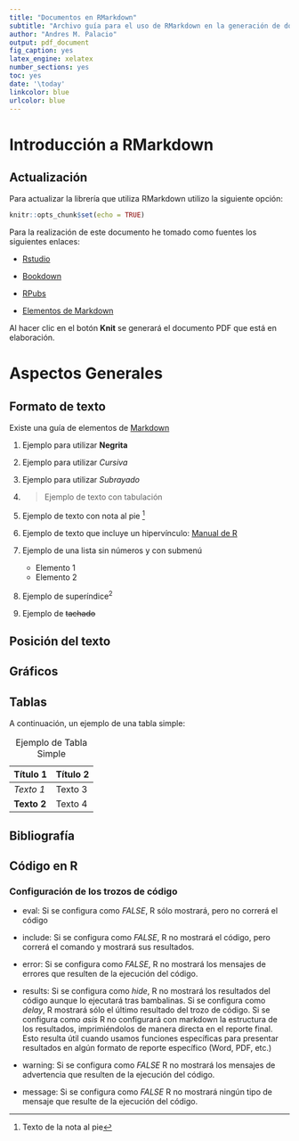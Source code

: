 ```yaml
---
title: "Documentos en RMarkdown"
subtitle: "Archivo guía para el uso de RMarkdown en la generación de documentos que incluyan análisis de información, resultados y código en RStudio."
author: "Andres M. Palacio"
output: pdf_document
fig_caption: yes
latex_engine: xelatex
number_sections: yes
toc: yes
date: '\today'
linkcolor: blue
urlcolor: blue
---
```


\pagebreak

# Introducción a RMarkdown

## Actualización

Para actualizar la librería que utiliza RMarkdown utilizo la siguiente opción:

```r
knitr::opts_chunk$set(echo = TRUE)
```

Para la realización de este documento he tomado como fuentes los siguientes enlaces:

* [Rstudio](http://rmarkdown.rstudio.com)

* [Bookdown](https://bookdown.org/gboccardo/manual-ED-UCH/introduccion-al-uso-de-rmarkdown-para-la-compilacion-de-resultados-de-rstudio-en-diferentes-formatos.html)

* [RPubs](https://rpubs.com/tereboca/informe_rmakrdown)

* [Elementos de Markdown](https://github.com/gboccardo/manual-ED-UCH)

Al hacer clic en el botón **Knit** se generará el documento PDF que está en elaboración.

\pagebreak

# Aspectos Generales

## Formato de texto

Existe una guía de elementos de [Markdown](https://www.rstudio.com/wp-content/uploads/2015/03/rmarkdown-reference.pdf)

1.  Ejemplo para utilizar **Negrita**

2.  Ejemplo para utilizar *Cursiva*

3.  Ejemplo para utilizar *Subrayado*

4.  > Ejemplo de texto con tabulación

5.  Ejemplo de texto con nota al pie [^1]

[^1]: Texto de la nota al pie

6.  Ejemplo de texto que incluye un hipervínculo: [Manual de R](https://bookdown.org/gboccardo/manual-ED-UCH/introduccion-al-uso-de-rmarkdown-para-la-compilacion-de-resultados-de-rstudio-en-diferentes-formatos.html)

7.  Ejemplo de una lista sin números y con submenú

    -   Elemento 1
    -   Elemento 2

8. Ejemplo de superíndice^2^

9. Ejemplo de ~~tachado~~

\pagebreak


## Posición del texto


\pagebreak


## Gráficos


\pagebreak


## Tablas

A continuación, un ejemplo de una tabla simple:

Table: Ejemplo de Tabla Simple

   **Título 1** |    **Título 2**
----------------|-----------------
*Texto 1*       | Texto 3
**Texto 2**     | Texto 4

\pagebreak


## Bibliografía


\pagebreak


## Código en R

### Configuración de los trozos de código

- eval: Si se configura como *FALSE*, R sólo mostrará, pero no correrá el código

- include: Si se configura como *FALSE*, R no mostrará el código, pero correrá el comando y mostrará sus resultados.

- error: Si se configura como *FALSE*, R no mostrará los mensajes de errores que resulten de la ejecución del código.

- results: Si se configura como *hide*, R no mostrará los resultados del código aunque lo ejecutará tras bambalinas. Si se configura como *delay*, R mostrará sólo el último resultado del trozo de código. Si se configura como *asis* R no configurará con markdown la estructura de los resultados, imprimiéndolos de manera directa en el reporte final. Esto resulta útil cuando usamos funciones específicas para presentar resultados en algún formato de reporte específico (Word, PDF, etc.)

- warning: Si se configura como *FALSE* R no mostrará los mensajes de advertencia que resulten de la ejecución del código.

- message: Si se configura como *FALSE* R no mostrará ningún tipo de mensaje que resulte de la ejecución del código.


\pagebreak